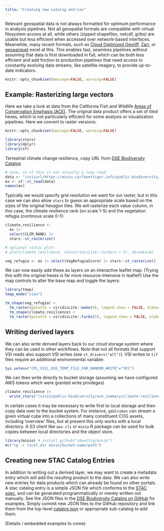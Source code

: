 ```yaml
---
title: "Creating new catalog entries"
---
```





Relevant geospatial data is not always formatted for optimum performance in analysis pipelines.  Not all geospatial formats are compatible with virtual filesystem access at all, while others (zipped shapefiles, netcdf, gribs) are usable but less efficient when accessed over network-based interfaces. Meanwhile, many recent formats, such as [Cloud Optimized Geotiff](https://https://www.cogeo.org/), [Zarr](https://github.com/zarr-developers/geozarr-spec), or [geoparquet](https://github.com/opengeospatial/geoparquet) excel at this. This enables fast, seamless pipelines without assuming that data is first downloaded in full, which can be both less efficient and add friction to production pipelines that need access to constantly evolving data streams, like satellite imagery, to provide up-to-date indicators.

```r
knitr::opts_chunk$set(message=FALSE, warning=FALSE)
```


## Example: Rasterizing large vectors

Here we take a look at data from the California Fish and Wildlife [Areas of Conservation Emphasis (ACE)](https://wildlife.ca.gov/Data/Analysis/Ace).  The original data product offers a set of tiled hexes, which is not particularly efficient for some analysis or visualization pipelines.  Here we convert to raster versions:

```r
knitr::opts_chunk$set(message=FALSE, warning=FALSE)
```

```r
library(stars)
library(dplyr)
library(sf)
```

Terrestrial climate change resilience, copy URL from [DSE Biodiversity Catalog](https://radiantearth.github.io/stac-browser/#/external/raw.githubusercontent.com/schmidtDSE/biodiversity-catalog/main/stac/v1/collections/cdfw_ace/summary.json?.asset=asset-ds2738)




```r
# note, in sf this is not actually a lazy read
data <- "/vsicurl/https://minio.carlboettiger.info/public-biodiversity/ACE_summary/ds2738.gdb"
ex <- sf::st_read(data)
names(ex)
```

Typically we would specify grid resolution we want for our raster, but in this case we can also allow `stars` to guess an appropriate scale based on the sizes of the original hexagon tiles. We will rasterize each value column, in this case, the climate resilience rank (on scale 1-5) and the vegetation refugia (continous scale 0-1):

```r
climate_resilience <-
  ex |> 
  select(CLIM_RANK) |>
  stars::st_rasterize()

# optional static plot:
# plot(climate_resilience, col=viridisLite::turbo(n = 5), nbreaks=6)
```


```r
veg_refugia <- ex |> select(VegRefugiaScore) |> stars::st_rasterize() 
```


We can now easily add these as layers on an interactive leaflet map:  (Trying this with the original hexes is far more resource-intensive in leaflet!)  Use the map controls to alter the base map and toggle the layers:

```r
library(tmap)
tmap_mode("view")

tm_shape(veg_refugia) + 
  tm_raster(palette = viridisLite::mako(9), legend.show = FALSE, alpha=0.8) +   
  tm_shape(climate_resilience) + 
  tm_raster(palette = viridisLite::turbo(5), legend.show = FALSE, alpha=0.8)
```

## Writing derived layers

We can also write derived layers back to our cloud storage system where they can be used in other workflows. 
Note that not all formats that support VSI reads also support VSI writes (see `st_drivers("all")`). 
VSI writes to `tif` files require an additional environmental variable:

```r
Sys.setenv("CPL_VSIL_USE_TEMP_FILE_FOR_RANDOM_WRITE"="YES") 
```

We can then write directly to bucket storage (assuming we have configured AWS tokens which were granted write privileges)

```r
climate_resilience |> 
  write_stars("/vsis3/public-biodiversity/ace_summary/climate-resilience.tif")
```

In certain cases it may be necessary to write first to local storage and then copy data over to the bucket system. For instance, `gdalcubes` can stream a given virtual cube into a collections of many constituent COG assets, including 'overview' files, but at present this only works with a local directory.  A S3 client like `aws-cli` or `minio` R package can be used for bulk copies between local directories and the object store.

```r
library(minio) # install_github("cboettig/minio")
mc("cp -r local_dir minio/bucket-name/path")
```


## Creating new STAC Catalog Entries

In addition to writing out a derived layer, we may want to create a metadata entry which will add the resulting product to the data.  We can also write new entries for data products which can already be found on other portals.  A stac catalog entry is a simple JSON file which conforms to the [STAC spec](https://stacspec.org/en/about/stac-spec/), and can be generated programmatically or merely written out manually.  See the JSON files in the [DSE Biodiversity Catalog on GitHub](https://github.com/SchmidtDSE/biodiversity-catalog/tree/main/stac/v1/collections) for examples.  Simply commit new JSON files to the GitHub repository and link them from the top-level [catalog.json](https://github.com/SchmidtDSE/biodiversity-catalog/blob/main/stac/v1/catalog.json) or appropriate sub-catalog to add them.  

(Details / embedded examples to come)
